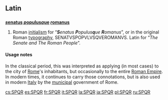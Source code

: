 ==Latin==
{{wikipedia}}

==={{initialism-old|la}}===
'''[[senatus|''s''enatus]] [[populus|''p''opulus]][[-que|''q''ue]] [[romanus|''r''omanus]]'''

# Roman [[initialism]] for “'''''S'''enatus '''P'''opulus'''q'''ue '''R'''omanus''”, or in the original Roman [[typography]], SENATVSPOPVLVSQVEROMANVS.  Latin for “''The Senate and The Roman People''”.

====Usage notes====
In the classical period, this was interpreted as applying (in most cases) to the city of [[Rome]]'s inhabitants, but occasionally to the entire [[Roman Empire]]. In modern times, it continues to carry those connotations, but is also used in modern [[Italy]] by the [[municipal]] government of Rome.

[[cs:SPQR]]
[[es:SPQR]]
[[fr:SPQR]]
[[it:SPQR]]
[[la:SPQR]]
[[ja:SPQR]]
[[pl:SPQR]]
[[ru:SPQR]]